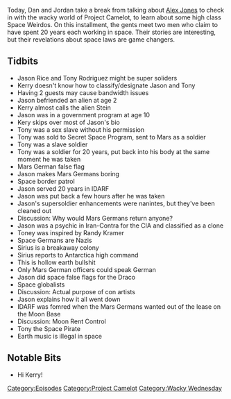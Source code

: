 {{DEFAULTSORT:
    #_EPISODE_0229:Mars Germans and Moon Leases
}}{{Episode
    | title           = Mars Germans and Moon Leases
    | caption         = Listen to this episode on [https://knowledgefight.libsyn.com/knowledge-fight-mars-germans-and-moon-leases Libsyn] [https://open.spotify.com/episode/0XQkW2G5wCa4D8UxZV6ZYR Spotify], Read the [[Transcript/229: Mars Germans and Moon Leases|Unofficial Transcript]]
    | episodeNumber   = 229
    | length          = 01:32:11
    | airDate         = November 14, 2018
    | episodeType     = [[:Category:Project Camelot|Project Camelot]], [[:Category:Wacky Wednesday|Wacky Wednesday]]
    | appearance      = [[Kerry Cassidy]], [[Jason Rice]], [[Tony Rodriguez]], [[Randy Kramer]]
    | oocDrop         = You started out as an Illuminati Sex Slave
    | previousEpisode = [[228: Old Alex Clips]]
    | nextEpisode     = [[230A: Obama Deception, Part 1]]
}}

{{Stub}}

Today, Dan and Jordan take a break from talking about [[Alex Jones]] to check in with the wacky world of Project Camelot, to learn about some high class Space Weirdos. On this installment, the gents meet two men who claim to have spent 20 years each working in space. Their stories are interesting, but their revelations about space laws are game changers.

==Tidbits==

*Jason Rice and Tony Rodriguez might be super soliders
*Kerry doesn't know how to classify/designate Jason and Tony
*Having 2 guests may cause bandwidth issues
*Jason befriended an alien at age 2
*Kerry almost calls the alien Stein
*Jason was in a government program at age 10
*Kery skips over most of Jason's bio
*Tony was a sex slave without his permission
*Tony was sold to Secret Space Program, sent to Mars as a soldier
*Tony was a slave soldier
*Tony was a soldier for 20 years, put back into his body at the same moment he was taken
*Mars German false flag
*Jason makes Mars Germans boring
*Space border patrol
*Jason served 20 years in IDARF
*Jason was put back a few hours after he was taken
*Jason's supersoldier enhancements were nanintes, but they've been cleaned out
*Discussion: Why would Mars Germans return anyone?
*Jason was a psychic in Iran-Contra for the CIA and classified as a clone
*Toney was inspired by Randy Kramer
*Space Germans are Nazis
*Sirius is a breakaway colony
*Sirius reports to Antarctica high command
*This is hollow earth bullshit
*Only Mars German officers could speak German
*Jason did space false flags for the Draco
*Space globalists
*Discussion: Actual purpose of con artists
*Jason explains how it all went down
*IDARF was fomred when the Mars Germans wanted out of the lease on the Moon Base
*Discussion: Moon Rent Control
*Tony the Space Pirate
*Earth music is illegal in space

==Notable Bits==

*Hi Kerry!

[[Category:Episodes]]
[[Category:Project Camelot]]
[[Category:Wacky Wednesday]]
